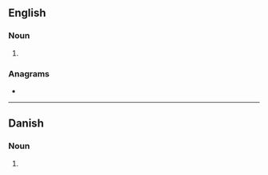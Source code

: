 {{also|Boners|böners}}

==English==

===Noun===
{{head|en|noun plural form}}

# {{plural of|boner|lang=en}}

===Anagrams===
* {{l|en|bonser}}

----

==Danish==

===Noun===
{{head|da|noun form|g=c}}

# {{genitive plural indefinite of|bon|lang=da}}